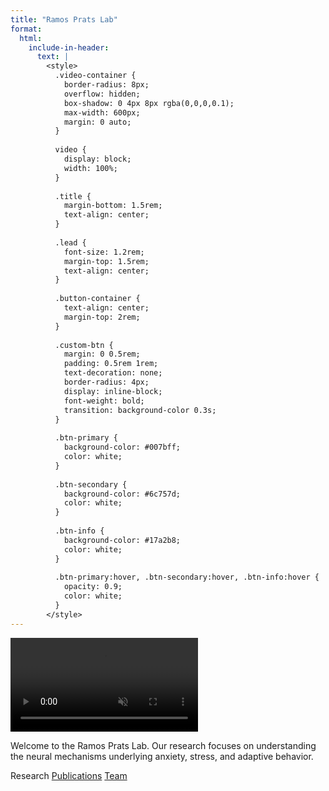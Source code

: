 ```yaml
---
title: "Ramos Prats Lab"
format:
  html:
    include-in-header:
      text: |
        <style>
          .video-container {
            border-radius: 8px;
            overflow: hidden;
            box-shadow: 0 4px 8px rgba(0,0,0,0.1);
            max-width: 600px;
            margin: 0 auto;
          }
          
          video {
            display: block;
            width: 100%;
          }
          
          .title {
            margin-bottom: 1.5rem;
            text-align: center;
          }
          
          .lead {
            font-size: 1.2rem;
            margin-top: 1.5rem;
            text-align: center;
          }
          
          .button-container {
            text-align: center;
            margin-top: 2rem;
          }
          
          .custom-btn {
            margin: 0 0.5rem;
            padding: 0.5rem 1rem;
            text-decoration: none;
            border-radius: 4px;
            display: inline-block;
            font-weight: bold;
            transition: background-color 0.3s;
          }
          
          .btn-primary {
            background-color: #007bff;
            color: white;
          }
          
          .btn-secondary {
            background-color: #6c757d;
            color: white;
          }
          
          .btn-info {
            background-color: #17a2b8;
            color: white;
          }
          
          .btn-primary:hover, .btn-secondary:hover, .btn-info:hover {
            opacity: 0.9;
            color: white;
          }
        </style>
---
```


```{=html}
<div class="video-container">
  <video controls autoplay loop muted>
    <source src="videos/Example_Video.mp4" type="video/mp4">
    Your browser does not support MP4 videos.
  </video>
</div>
```

::: {.lead}
Welcome to the Ramos Prats Lab. Our research focuses on understanding the neural mechanisms underlying anxiety, stress, and adaptive behavior.
:::

::: {.button-container}
[Research]{.custom-btn .btn-primary}
[Publications](publications.html){.custom-btn .btn-secondary}
[Team](people.html){.custom-btn .btn-info}
:::